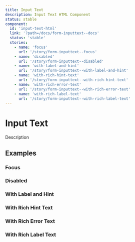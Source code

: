 ```yaml
---
title: Input Text
description: Input Text HTML Component
status: stable
component:
  id: 'input-text-html'
  link: '?path=/docs/form-inputtext--docs'
  status: 'stable'
  stories:
    - name: 'focus'
      url: '/story/form-inputtext--focus'
    - name: 'disabled'
      url: '/story/form-inputtext--disabled'
    - name: 'with-label-and-hint'
      url: '/story/form-inputtext--with-label-and-hint'
    - name: 'with-rich-hint-text'
      url: '/story/form-inputtext--with-rich-hint-text'
    - name: 'with-rich-error-text'
      url: '/story/form-inputtext--with-rich-error-text'
    - name: 'with-rich-label-text'
      url: '/story/form-inputtext--with-rich-label-text'
---
```


# Input Text

Description

<Section current="html">

<ComponentPreview>
  <FormField
    label={{
      htmlFor: 'input-text-id',
      text: 'Label',
    }}
  >
    <InputText data-testid="input-text-id" id="input-text-id" />
  </FormField>
</ComponentPreview>

## Examples

### Focus

<StorybookFrame className="h-max" componentId="input-text-html" story="focus" />

### Disabled

<StorybookFrame
  className="h-max"
  componentId="input-text-html"
  story="disabled"
/>

### With Label and Hint

<StorybookFrame
  className="h-max"
  componentId="input-text-html"
  story="with-label-and-hint"
/>

### With Rich Hint Text

<StorybookFrame
  className="h-[200px]"
  componentId="input-text-react"
  story="with-rich-hint-text"
/>

### With Rich Error Text

<StorybookFrame
  className="h-[200px]"
  componentId="input-text-react"
  story="with-rich-error-text"
/>

### With Rich Label Text

<StorybookFrame
  className="h-[200px]"
  componentId="input-text-react"
  story="with-rich-label-text"
/>

</Section>
